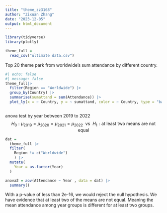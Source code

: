 ```yaml
---
title: "theme_zz3168"
author: "Zixuan Zhang"
date: "2023-12-05"
output: html_document
---
```

```r
library(tidyverse)
library(plotly)
```


```r
theme_full = 
  read_csv("ultimate data.csv")
```

Top 20 theme park from worldwide's sum attendance by different country.
```r
#| echo: false
#| message: false
theme_full|> 
  filter(Region == "Worldwide") |> 
  group_by(Country) |> 
  summarise(sumattand = sum(Attendance)) |> 
  plot_ly(x = ~ Country, y = ~ sumattand, color = ~ Country, type = "bar", colors = "viridis", alpha = 0.5) 
```


```r

```

anova test by year between 2019 to 2022
$$H_0: \mu_{\text{2019}} = \mu_{\text{2020}} = \mu_{\text{2021}}= \mu_{\text{2022}} ~~ \text{vs} ~~ H_1: \text{at least two means are not equal}$$
```r

dat = 
  theme_full |> 
  filter(
    Region != c("Worldwide")
    ) |> 
  mutate(
    Year = as.factor(Year)
  ) 

anova2 = aov(Attendance ~ Year , data = dat) |> 
  summary()

```
With a p-value of less than 2e-16, we would reject the null hypothesis. We have evidence that at least two of the means are not equal. Meaning the mean attendance among year groups is different for at least two groups.

